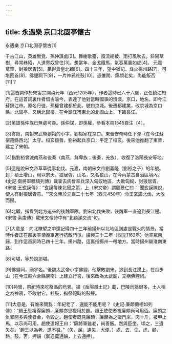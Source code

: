 ```yaml
---
---
---
```

title: 永遇樂 京口北固亭懷古
---




永遇樂 京口北固亭懷古[1]

千古江山，英雄無覓、孫仲謀處[2]。舞榭歌臺，風流總被、雨打風吹去。斜陽草樹，尋常巷陌，人道寄奴曾住[3]。想當年、金戈鐵馬，氣吞萬裏如虎[4]。 元嘉草草，封狼居胥[5]，贏得倉皇北顧[6]。四十三年，望中猶記、烽火揚州路[7]。可堪回首[8]，佛貍祠下[9]，一片神鴉社鼓[10]。憑誰問、廉頗老矣，尚能飯否[11]？

[1]這首詞作於宋甯宗開禧元年（西元1205年），作者這時已六十六歲，正任鎮江知府。在這首詞裏作者借古喻今，表達了他對當時國事的憤慨。京口，地名，即今江蘇鎮江市。原名丹徒，孫權曾建都於此，號曰京城。後遷都建業，改京城為京口縣。北固亭，又稱北固樓，在今鎮江市東北的北固山上，下臨長江。

[2]英雄孫仲謀已無處可尋。孫仲謀，即孫權，參看本冊1545頁注〔4〕。

[3]寄奴，南朝宋武帝劉裕的小字。劉裕家在京口。東晉安帝時任下邳（在今江蘇宿遷縣西北）太守。桓玄叛晉，劉裕起兵京口，平定了桓玄。後來他推翻了東晉，建立了宋朝。

[4]指劉裕曾滅南燕和後秦（南燕，鮮卑族；後秦，羌族），收復了洛陽長安等地。

[5]這是說宋文帝草草從事北伐。元嘉，南朝宋文帝劉義隆（劉裕之子）的年號。封，積土增山，用以祭天。狼居胥，山名，又名狼山，在今內蒙古自治區境內。《史記·衛將軍驃騎列傳》載霍去病曾率兵深入匈奴地區，大敗匈奴，封狼居胥。《宋書·王玄謨傳》：“玄謨每陳北侵之策，上（宋文帝）謂殷景仁曰：'聞玄謨陳說，使人有封狼居胥意。'”宋文帝於元嘉二十七年（西元450年）命王玄謨北伐，大敗而歸。

[6]北顧，指看到北方追來的後魏軍隊。劉宋北伐失敗，後魏軍一直追到長江邊。《宋書·索虜傳》載宋文帝詩中有“北顧涕交流”句。

[7]大意是：向北瞭望之中還記得四十三年前揚州以北地區到處是戰火的情景。當時作者正在那裏率領義軍進行抗敵鬥爭。紹興三十二年（西元1162年）他率眾南歸，到作這首詞時已四十三年。揚州路，這裏指揚州一帶地方。當時揚州屬淮南東路。

[8]可堪，等於說那堪。

[9]佛貍祠，廟宇名。後魏太武帝小字佛貍，他擊敗劉宋，追到長江邊上，在瓜步山（在今江蘇六合縣東南）上建立行宮，後來改為太武廟，又稱佛貍祠。

[10]神鴉，祭祀時來吃祭品的烏鴉。據《岳陽風土記》載，巴陵烏鴉很多，土人稱之為神鴉，不敢射它。社鼓，指祭祀時的鼓聲。

[11]大意是，有誰來問我：年紀老了，還能不能用呢？《史記·廉頗藺相如列傳》：“趙王思複得廉頗，廉頗亦思複用於趙。趙王使使者視廉頗尚可用否。廉頗之仇郭開多與使者金，令毀之。趙使者既見廉頗，廉頗為之飯鬥米，肉十斤，被甲上馬，以示尚可用。趙使還報王曰：'廉將軍雖老，尚善飯。然與臣坐，頃之，三遺矢矣。'趙王以為老，遂不召。”（矢，屎。遺矢，大便。）處，去，住，虎，顧，路，鼓，否，押韻（禦遇麌通韻，上去通押）。